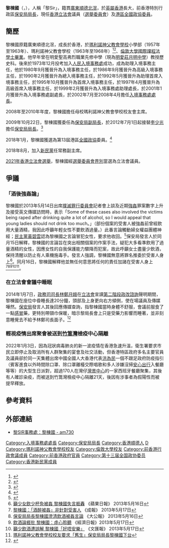 {{Infobox_President
| honorific-prefix =[[尊敬的#香港|The Honourable]]
| name=黎棟國
| native_name = Lai Tung-kwok
| native_name_lang = en
| honorific-suffix = [[金紫荊星章|GBS]] [[卓越獎章|IDSM]] [[太平紳士|JP]] 議員
| image=Lai Tung-kwok.jpg
| image size= 250
| caption=
| nationality={{CHN-HKG}}
| party={{NPPHK}}
| office = {{CPPCC logo}} [[中國人民政治協商會議|中國人民政治協商會議]]<br/>[[中国人民政治协商会议全国委员会|全國委員會]][[中國人民政治協商會議全國委員會香港地區委員|香港地區委員]]
| term_start = 2018年3月3日
| term_end = 
| chairman = [[汪洋_(1955年)|汪洋]]
| office1           = [[File:Legco.svg|20px]] [[香港立法會|香港立法會]][[香港立法會議員列表|議員]]
| term_start1       = 2022年1月1日
| term_end1         = 
| constituency1     = [[選舉委員會界別|選舉委員會]]
| office2={{HKSAR}}<br/>第4任[[保安局_(香港)|保安局]]局長
| term_start2=2012年7月1日
| term_end2=2017年6月30日
| chief-executive2= [[梁振英|梁振英]]
| predecessor2=[[李少光|李少光]]
| successor2=[[李家超|李家超]]
| office3={{HKSAR}}<br/>第3任[[入境事務處處長|入境事務處處長]]
| term_start3=2002年7月1日
| term_end3=2008年4月6日
| chief-executive3 = [[董建華|董建華]]{{to}}[[曾蔭權|曾蔭權]]
| 1blankname3 = [[保安局_(香港)|保安局局長]]
| 1namedata3  = [[葉劉淑儀|葉劉淑儀]]{{to}}[[李少光|李少光]]
| predecessor3=[[李少光|李少光]]
| successor3=[[白韞六|白韞六]]
| birth_date= {{Birth date and age|1951|11|12}}
| birth_place= {{HKG-1910}}
| death_date=
| death_place=
| spouse= 
| religion= 
| signature = Signature of Lai Tung Kwok.png
| sex = 男
}}

'''黎棟國'''{{GBSHK}}{{IDSM}}{{JP}}（{{lang-en|Lai Tung-kwok}}，{{bd|1951年|11月12日|||L黎}}），人稱「黎Sir」，籍貫[[廣東|廣東]][[順德|順德]][[北滘|北滘]]，於[[英屬香港|英屬香港]]長大，前香港特別行政區[[保安局_(香港)|保安局局長]]，現任[[香港立法會|香港立法會]]議員（[[選舉委員會界別|選舉委員會]]）及[[港區全國政協委員|港區全國政協委員]]。

==簡歷==
黎棟國原籍廣東順德北滘，成長於香港，於[[瑪利諾神父教會學校|瑪利諾神父教會學校]]小學部（1957年至1963年）、瑪利諾神父教會學校（1963年至1968年）<ref>{{web reference|URL=http://www.mfs1.edu.hk/news.php?id=227|title=校友 -- 入境事務處處長黎棟國先生|work=瑪利諾神父教會學校|year=2003年|date=6月6日|accessdate=2018-06-26|archive-date=2018-06-26|archive-url=https://web.archive.org/web/20180626135227/http://www.mfs1.edu.hk/news.php?id=227|dead-url=no}}</ref><ref>{{cite news |title=小學升中考試揭曉 |url=https://mmis.hkpl.gov.hk/coverpage/-/coverpage/view?_coverpage_WAR_mmisportalportlet_hsf=%E7%95%A2%E6%A5%AD%E5%85%B8%E7%A6%AE&p_r_p_-1078056564_c=QF757YsWv5%2FH7zGe%2FKF%2BFIFdJu7Hy5hO&_coverpage_WAR_mmisportalportlet_o=647&_coverpage_WAR_mmisportalportlet_actual_q=%28%20verbatim_dc.collection%3A%28%22Old%5C%20HK%5C%20Newspapers%22%29%20%29%20AND+%28%20%28%20allTermsMandatory%3A%28true%29%20OR+all_dc.title%3A%28%E7%95%A2%E6%A5%AD%E5%85%B8%E7%A6%AE%29%20OR+all_dc.creator%3A%28%E7%95%A2%E6%A5%AD%E5%85%B8%E7%A6%AE%29%20OR+all_dc.contributor%3A%28%E7%95%A2%E6%A5%AD%E5%85%B8%E7%A6%AE%29%20OR+all_dc.subject%3A%28%E7%95%A2%E6%A5%AD%E5%85%B8%E7%A6%AE%29%20OR+fulltext%3A%28%E7%95%A2%E6%A5%AD%E5%85%B8%E7%A6%AE%29%20OR+all_dc.description%3A%28%E7%95%A2%E6%A5%AD%E5%85%B8%E7%A6%AE%29%20%29%20%29&_coverpage_WAR_mmisportalportlet_sort_field=dc.publicationdate_bsort&_coverpage_WAR_mmisportalportlet_sort_order=desc&_coverpage_WAR_mmisportalportlet_filter=dc.publicationdate_dt%3A%5B1960-01-01T00%3A00%3A00Z+TO+1969-12-31T15%3A59%3A59Z%5D |page=27 |language= |publisher=華僑日報 | date=1963-07-15 |accessdate=2022-04-07 |quote= }}</ref>、[[倫敦大學國際課程|倫敦大學國際課程]][[法學士|法學士]][[畢業|畢業]]。他早年曾在明愛聖高弗烈職業先修中學（現為[[明愛莊月明中學|明愛莊月明中學]]）教授歷史科。後來於1973年12月投考加入[[人民入境事務處|人民入境事務處]]成功，成為助理入境事務主任，他於1980年9月獲晉升為入境事務主任，於1986年9月獲晉升為高級入境事務主任，於1990年2月獲晉升為總入境事務主任，於1992年5月獲晉升為助理首席入境事務主任，於1995年10月獲晉升為首席入境事務主任，於1997年4月獲晉升為高級首席入境事務主任，於1999年2月獲晉升為入境事務處助理處長，於2001年1月獲晉升為入境事務處副處長，於2002年7月至2008年4月擔任[[入境事務處處長|入境事務處處長]]。

2008年至2010年年度，黎棟國擔任母校瑪利諾神父教會學校校友會主席。

2009年10月22日，黎棟國獲委任為[[保安局_(香港)|保安局副局長]]，於2012年7月1日起接替[[李少光|李少光]]擔任[[保安局_(香港)|保安局局長]]。<ref name="first">{{Cite web |url= http://www.gov.hk/tc/about/govdirectory/po/ss.htm |title= 保安局局長 黎棟國 |publisher= 香港政府 |accessdate= 2012-07-03 |archive-date= 2012-05-20 |archive-url= https://web.archive.org/web/20120520114108/http://www.gov.hk/tc/about/govdirectory/po/ss.htm |dead-url= no }}</ref>

2018年1月，黎棟國獲選為第13屆港區[[全國政協|全國政協]]委員。<ref>{{cite news|url=https://www.thestandnews.com/politics/%E6%94%BF%E5%8D%94%E5%90%8D%E5%96%AE%E5%87%BA%E7%88%90-%E6%9B%BE%E5%81%89%E9%9B%84%E9%BB%8E%E6%A3%9F%E5%9C%8B%E6%9D%8E%E6%85%A7%E7%90%BC%E6%99%89%E8%BA%AB%E6%94%BF%E5%8D%94/|title=政協名單出爐　曾偉雄黎棟國李慧琼晉身政協|publisher=[[立場新聞|立場新聞]]|date=2018-01-25|accessdate=2018-01-27|archive-date=2018-01-27|archive-url=https://web.archive.org/web/20180127202548/https://www.thestandnews.com/politics/%E6%94%BF%E5%8D%94%E5%90%8D%E5%96%AE%E5%87%BA%E7%88%90-%E6%9B%BE%E5%81%89%E9%9B%84%E9%BB%8E%E6%A3%9F%E5%9C%8B%E6%9D%8E%E6%85%A7%E7%90%BC%E6%99%89%E8%BA%AB%E6%94%BF%E5%8D%94/|dead-url=no}}</ref>

2018年8月，加入[[新民黨_(香港)|新民黨]]任常務副主席。

[[2021年香港立法會選舉|2021年香港立法會選舉]]，黎棟國經[[選舉委員會界別|選舉委員會界別]]當選為立法會議員。

==爭議==
===「酒後強姦論」===
黎棟國於2013年5月14日出席[[撲滅罪行委員會|撲滅罪行委員會]]記者會上談及近期[[強姦|強姦]]罪案數字上升及接受英文傳媒訪問時，表示「Some of these cases also involved the victims being raped after drinking quite a lot of alcohol, so I would appeal that young ladies should not drink too much。」（部份個案的受害人被強姦前曾經飲用大量酒精，我因此呼籲年輕女性不要飲酒過量。）此番言論觸動婦女權益團體神經；[[民主黨_(香港)|民主黨]][[黃碧雲_(學者)|黃碧雲]]認為黎棟國之言論冒犯女性，要求他收回。<ref>{{Cite web |url= http://rthk.hk/rthk/news/expressnews/20130516/news_20130516_55_922257.htm |title= 黃碧雲促黎棟國收回女子不要喝太多酒言論 |publisher= 香港電台 |date= 2013-05-16 |accessdate= 2013-05-16 |archive-date= 2014-04-25 |archive-url= https://web.archive.org/web/20140425035132/http://rthk.hk/rthk/news/expressnews/20130516/news_20130516_55_922257.htm |dead-url= no }}</ref>保安局發言人於同月15日解釋，黎棟國的言論旨在突出相關個案的作案手法，疑犯大多看準飲用了過量酒精的女性，因應女性的自我保護能力驟降而犯案，故此呼籲女士盡量少飲酒，保持清醒以防止有人乘機施毒手。發言人強調，黎棟國無意將罪名推委於受害人身上<ref>[http://hk.apple.nextmedia.com/news/art/20130516/18261905 籲少女飲少杯免被姦 黎棟國失言捱轟] {{Wayback|url=http://hk.apple.nextmedia.com/news/art/20130516/18261905 |date=20140425035027 }} 《蘋果日報》 2013年5月16日</ref>。同月16日，黎棟國解釋他並無任何意思將任何的責任加諸在受害人身上<ref>[http://www.singpao.com/xw/gat/201305/t20130517_435580.html 黎棟國：「酒醉被姦」非針對受害人] {{Wayback|url=http://www.singpao.com/xw/gat/201305/t20130517_435580.html |date=20140425041210 }} 《成報》 2013年5月17日</ref><ref>[http://news.takungpao.com.hk/hkol/topnews/2013-05/1615994.html 保安局局長黎棟國澄清飲酒被姦言論] {{Wayback|url=http://news.takungpao.com.hk/hkol/topnews/2013-05/1615994.html |date=20140425041302 }} 《大公報》 2013年5月16日</ref><ref>[http://www.hket.com/eti/article/a2cb92c6-155f-4081-8fa0-2ed130a99ea6-478867 飲酒論捱批 黎棟國：虛心聆聽] {{Wayback|url=http://www.hket.com/eti/article/a2cb92c6-155f-4081-8fa0-2ed130a99ea6-478867 |date=20140425041725 }} 《經濟日報》2013年5月17日</ref><ref>[http://paper.wenweipo.com/2013/05/17/HK1305170036.htm 籲少飲酒遭誤解 黎棟國「好唔安樂」] {{Wayback|url=http://paper.wenweipo.com/2013/05/17/HK1305170036.htm |date=20140425053312 }} 《文匯報》 2013年5月17日</ref><ref>[https://www.facebook.com/events/806519196071680/ 瑪利諾神父教會學校校友要求「舊生」保安局局長黎棟國下台]</ref>。

===在立法會會議中睡眠===
2014年1月7日，[[政務司司長|政務司司長]][[林鄭月娥|林鄭月娥]]在[[立法會綜合大樓|立法會]]宣讀[[2016年及2017年香港政治制度改革|第二階段政改諮詢]]聲明期間，黎棟國在座位中昏睡長達20分鐘，頭部及上身更向右方傾側，使在場議員及傳媒嘩然。[[保安局_(香港)|保安局]]發言人其後回應傳媒查詢，指黎棟國當時身體不舒服，會議前服食了一點[[感冒|感冒]]藥，更特別帶頸巾保暖，暗示黎局長會上只是受藥力影響而睡著，並非刻意睡覺去不給予林鄭司長面子。<ref>{{cite news |title=隔牆有耳：黎棟國聽到睡二十分鐘 |url=http://hk.apple.nextmedia.com/news/art/20150108/18995504 |publisher=[[蘋果日報_(香港)|蘋果日報]] |date=2015年1月8日 |accessdate=2015年1月8日 |archive-date=2015年1月11日 |archive-url=https://web.archive.org/web/20150111101544/http://hk.apple.nextmedia.com/news/art/20150108/18995504 |dead-url=no }}{{zh-hant}}</ref>

===輕視疫情出席聚會被送到[[竹篙灣|竹篙灣]]檢疫中心隔離===
2022年1月3日，因為冠狀病毒肺炎的新一波疫情在香港急速升溫，衛生署要求市民立即停止及取消所有人群聚集的宴會及社交活動，但香港特區政府多名主要官員及議員卻於同一天集體出席中國全國人大香港代表[[洪為民|洪為民]]一個不跟足政府防疫指引（賓客進食以外時間除口罩、除口罩離檯交際唱歌和多人涉嫌沒掃[[安心出行|安心出行]]入餐廳等等）的大型生日派對，超過170人在灣仔[[灣景中心|灣景中心]]的一家西班牙餐廳聚集，其後有人確診染疫，而被送到竹篙灣檢疫中心隔離21天，後因有涉事者為假陽性而被提早釋放。

==參考資料==
<references/>

==外部連結==
*[https://www.am730.com.hk/columnist/%E9%BB%8ESIR%E4%BA%8B%E5%8B%99%E8%99%95%3A%20%E9%BB%8E%E6%A3%9F%E5%9C%8B 黎SIR事務處：黎棟國 - am730] {{Wayback|url=https://www.am730.com.hk/columnist/%E9%BB%8ESIR%E4%BA%8B%E5%8B%99%E8%99%95%3A%20%E9%BB%8E%E6%A3%9F%E5%9C%8B |date=20211107213057 }}

{{start box}}
{{s-gov}}
{{s-before|[[李少光|李少光]] }}
{{s-title|<!-- 注释出：[[File:Immigration_Department.svg|22px]] -->[[入境事務處處長|入境事務處處長]] |2002年—2008年}}
{{s-after|[[白韞六|白韞六]]}}
{{s-new|first}}
{{s-title|[[File:Hong_Kong_SAR_Regional_Emblem.svg|22px]][[保安局_(香港)|保安局副局長]] |2009年11月2日—2012年6月30日}}
{{s-after|[[李家超|李家超]]}}
{{s-before|[[李少光|李少光]]}}
{{s-title|[[File:Hong_Kong_SAR_Regional_Emblem.svg|22px]][[保安局_(香港)|保安局局長]] |2012年7月1日— 2017年6月30日}}
{{s-after|[[李家超|李家超]]}}
{{end box}}
{{香港特別行政區第七屆立法會議員}}
[[Category:入境事務處處長|Category:入境事務處處長]]
[[Category:保安局局長|Category:保安局局長]]
[[Category:香港順德人|Category:香港順德人]]
[[Category:黎姓|D]]
[[Category:瑪利諾神父教會學校校友|Category:瑪利諾神父教會學校校友]]
[[Category:倫敦大學校友|Category:倫敦大學校友]]
[[Category:前香港行政會議成員|Category:前香港行政會議成員]]
[[Category:前香港政府官員|Category:前香港政府官員]]
[[Category:第十三届全国政协委员|Category:第十三届全国政协委员]]
[[Category:香港新民黨成員|Category:香港新民黨成員]]